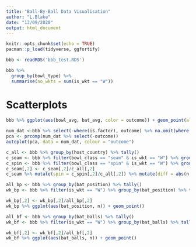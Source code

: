 ```yaml
---
title: "Ball-By-Ball Data Visualisation"
author: "L.Blake"
date: "13/09/2020"
output: html_document
---
```


```r
knitr::opts_chunk$set(echo = TRUE)
pacman::p_load(tidyverse, ggfortify)

bbb <- readRDS('bbb_test.RDS')
```



```r

bbb %>% 
  group_by(bowl_type) %>%
  summarise(no_wkts = sum(is_wkt == "W"))

```


# Scatterplots
```r

bbb %>% ggplot(aes(bowl_avg, bat_avg, color = outcome)) + geom_point(alpha = 0.5)


```



```r
num_dat <-bbb %>% select(-where(is.factor), outcome) %>% na.omit(where(is.numeric))
pca <- prcomp(num_dat %>% select(-outcome))
autoplot(pca, data = num_dat, colour = "outcome")

```





```r
c_all <- bbb %>% group_by(host_country) %>% tally()
c_seam <- bbb %>% filter(bowl_class == "seam" & is_wkt == "W") %>% group_by(host_country) %>% tally()
c_spin <- bbb %>% filter(bowl_class == "spin" & is_wkt == "W") %>% group_by(host_country) %>% tally()
c_seam[,2] <- c_seam[,2]/c_all[,2]
c_seam %>% mutate(spin = c_spin[,2]/c_all[,2]) %>% mutate(diff = abs(n - spin)) %>% ggplot(aes(x = fct_reorder(host_country, diff$n))) + geom_point(aes(y = n, color = "Seam")) + geom_point(aes(y =  spin$n, color = "Spin")) + labs(x = "Host Country", y = "Wicket Proportion", color = "Bowl Type") + scale_color_manual(values = c("Spin" = "red", "Seam" = "blue"))


```



```r
all_bp <- bbb %>% group_by(bat_position) %>% tally()
wk_bp <- bbb %>% filter(is_wkt == "W") %>% group_by(bat_position) %>% tally()

wk_bp[,2] <- wk_bp[,2]/all_bp[,2]
wk_bp %>% ggplot(aes(bat_position, n)) + geom_point()
```

```r
all_bf <- bbb %>% group_by(bat_balls) %>% tally()
wk_bf <- bbb %>% filter(is_wkt == "W") %>% group_by(bat_balls) %>% tally()

wk_bf[,2] <- wk_bf[,2]/all_bf[,2]
wk_bf %>% ggplot(aes(bat_balls, n)) + geom_point()
```